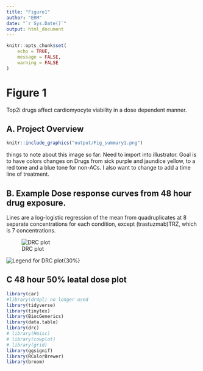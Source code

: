 ```yaml
---
title: "Figure1"
author: "ERM"
date: "`r Sys.Date()`"
output: html_document
---
```


```r
knitr::opts_chunk$set(
	echo = TRUE,
	message = FALSE,
	warning = FALSE
)
```

# Figure 1

Top2i drugs affect cardiomyocyte viability in a dose dependent manner.

## A. Project Overview

```r
knitr::include_graphics("output/Fig_summary1.png")
```

things to note about this image so far: Need to import into illustrator. Goal is to have colors changes on Drugs from sick purple and jaundice yellow, to a red tone and a blue tone for non-ACs. I also want to change to add a time line of treatment.

## B. Example Dose response curves from 48 hour drug exposure.

Lines are a log-logistic regression of the mean from quadruplicates at 8 separate concentrations for each condition, except (trastuzmab)TRZ, which is 7 concentrations.

![DRC plot](C:/Program%20Files/R_WD/Cardiotoxicity/output/plan2plot.png)

![Legend for DRC plot](C:/Program%20Files/R_WD/Cardiotoxicity/individual-legenddark2.png){30%}

## C 48 hour 50% leatal dose plot

```r
library(car)
#library(dr4pl) no longer used
library(tidyverse)
library(tinytex)
library(BiocGenerics)
library(data.table)
library(drc)
# library(Hmisc)
# library(cowplot)
# library(grid)
library(ggsignif)
library(RColorBrewer)
library(broom)



```
